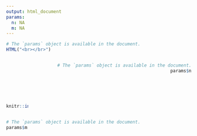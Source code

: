 ```yaml
---
output: html_document
params:
  n: NA
  m: NA
---
```

<style>
.column-left{
  float:left;
  width: 12%;
  text-align: center;
  margin-top:22%;
  font-family:dastnevis
}
.column-right{
  float:right;
  width: 85%;
  text-align: right;
}

.table{
  width:90%;
  float : left;
  text-align: left;
  font-family:dastnevis;
}


.logo{
text-align:right
font-family:dastnevis
}
</style>

<style>
h1, h2, h3, h4, h5, h6 {
  font-family:dastnevis;
  text-align:center
}
p {
  text-align:center
  font-family:dastnevis;
}
</style>


```r
# The `params` object is available in the document.
HTML("<br></br>")
```

<div class="column-left">
```r
knitr::include_graphics("logogrey.svg")
```
</div>

<div class="column-right">
```r
# The `params` object is available in the document.
params$n
```
</div>

<div class="table">
```r
# The `params` object is available in the document.
params$m
```
</div>


